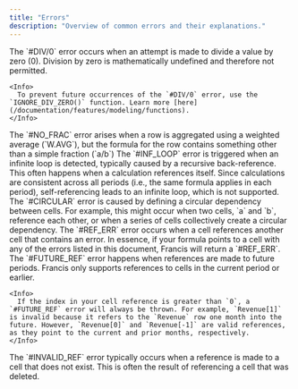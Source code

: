 ```yaml
---
title: "Errors"
description: "Overview of common errors and their explanations."
---
```


<AccordionGroup>
  <Accordion title="#DIV/0">
    The `#DIV/0` error occurs when an attempt is made to divide a value by zero (0). Division by zero is mathematically undefined and therefore not permitted.

    <Info>
      To prevent future occurrences of the `#DIV/0` error, use the `IGNORE_DIV_ZERO()` function. Learn more [here](/documentation/features/modeling/functions).
    </Info>
  </Accordion>
  <Accordion title="#NO_FRAC">
    The `#NO_FRAC` error arises when a row is aggregated using a weighted average (`W.AVG`), but the formula for the row contains something other than a simple fraction (`a/b`)
  </Accordion>
  <Accordion title="#ERR">
    
  </Accordion>
  <Accordion title="#INF_LOOP">
    The `#INF_LOOP` error is triggered when an infinite loop is detected, typically caused by a recursive back-reference. This often happens when a calculation references itself. Since calculations are consistent across all periods (i.e., the same formula applies in each period), self-referencing leads to an infinite loop, which is not supported.
  </Accordion>
  <Accordion title="#CIRCULAR">
    The `#CIRCULAR` error is caused by defining a circular dependency between cells. For example, this might occur when two cells, `a` and `b`, reference each other, or when a series of cells collectively create a circular dependency.
  </Accordion>
  <Accordion title="#REF_ERR">
    The `#REF_ERR` error occurs when a cell references another cell that contains an error. In essence, if your formula points to a cell with any of the errors listed in this document, Francis will return a `#REF_ERR`.
  </Accordion>
  <Accordion title="#FUTURE_REF">
    The `#FUTURE_REF` error happens when references are made to future periods. Francis only supports references to cells in the current period or earlier.

    <Info>
      If the index in your cell reference is greater than `0`, a `#FUTURE_REF` error will always be thrown. For example, `Revenue[1]` is invalid because it refers to the `Revenue` row one month into the future. However, `Revenue[0]` and `Revenue[-1]` are valid references, as they point to the current and prior months, respectively.
    </Info>
  </Accordion>
  <Accordion title="#INVALID_REF">
    The `#INVALID_REF` error typically occurs when a reference is made to a cell that does not exist. This is often the result of referencing a cell that was deleted.
  </Accordion>
  <Accordion title="#BAD_ARG">
    
  </Accordion>
  <Accordion title="#BAD_TYPE">
    
  </Accordion>
</AccordionGroup>